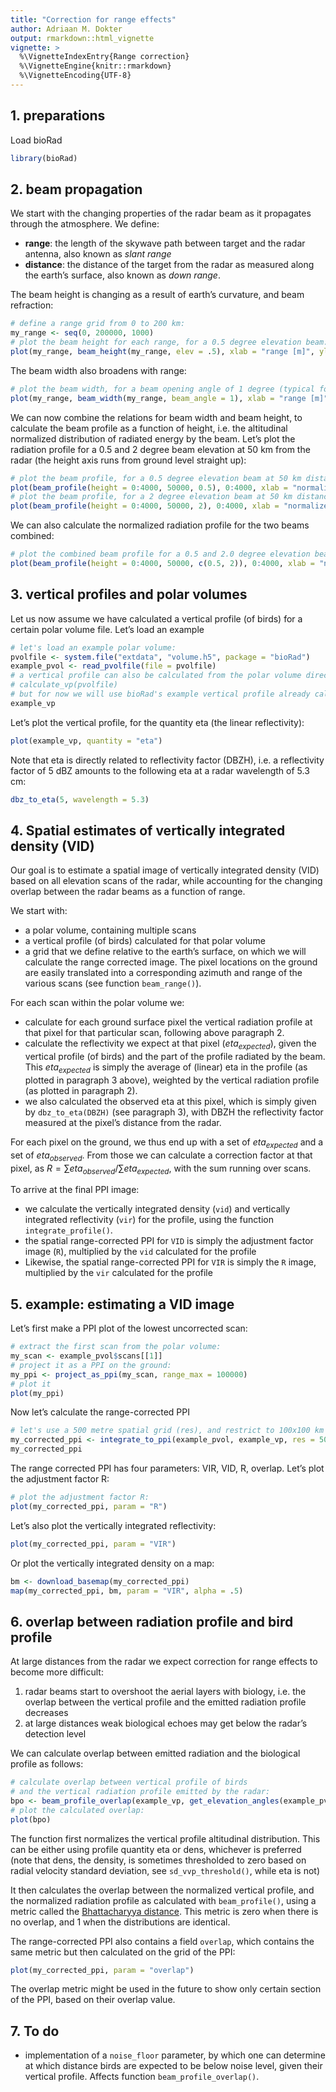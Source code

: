 ```yaml
---
title: "Correction for range effects"
author: Adriaan M. Dokter
output: rmarkdown::html_vignette
vignette: >
  %\VignetteIndexEntry{Range correction}
  %\VignetteEngine{knitr::rmarkdown}
  %\VignetteEncoding{UTF-8}
---
```


## 1. preparations

Load bioRad

```r
library(bioRad)
```

## 2. beam propagation

We start with the changing properties of the radar beam as it propagates through the atmosphere. We define:

- **range**: the length of the skywave path between target and the radar antenna, also known as *slant range*
- **distance**: the distance of the target from the radar as measured along the earth's surface, also known as *down range*.

The beam height is changing as a result of earth's curvature, and beam refraction:

```r
# define a range grid from 0 to 200 km:
my_range <- seq(0, 200000, 1000)
# plot the beam height for each range, for a 0.5 degree elevation beam:
plot(my_range, beam_height(my_range, elev = .5), xlab = "range [m]", ylab = "beam height [m]")
```

The beam width also broadens with range:

```r
# plot the beam width, for a beam opening angle of 1 degree (typical for most weather radars):
plot(my_range, beam_width(my_range, beam_angle = 1), xlab = "range [m]", ylab = "beam width [m]")
```

We can now combine the relations for beam width and beam height, to calculate the beam profile as a function of height, i.e. the altitudinal normalized distribution of radiated energy by the beam. Let's plot the radiation profile for a 0.5 and 2 degree beam elevation at 50 km from the radar (the height axis runs from ground level straight up):

```r
# plot the beam profile, for a 0.5 degree elevation beam at 50 km distance from the radar:
plot(beam_profile(height = 0:4000, 50000, 0.5), 0:4000, xlab = "normalized radiated energy", ylab = "height [m]", main = "beam elevation: 0.5 deg, distance=50km")
# plot the beam profile, for a 2 degree elevation beam at 50 km distance from the radar:
plot(beam_profile(height = 0:4000, 50000, 2), 0:4000, xlab = "normalized radiated energy", ylab = "height [m]", main = "beam elevation: 2 deg, distance=50km")
```

We can also calculate the normalized radiation profile for the two beams combined:

```r
# plot the combined beam profile for a 0.5 and 2.0 degree elevation beam at 50 km distance from the radar:
plot(beam_profile(height = 0:4000, 50000, c(0.5, 2)), 0:4000, xlab = "normalized radiated energy", ylab = "height [m]", main = "beam elevations: 0.5,2 deg, distance=50km")
```

## 3. vertical profiles and polar volumes

Let us now assume we have calculated a vertical profile (of birds) for a certain polar volume file. Let's load an example

```r
# let's load an example polar volume:
pvolfile <- system.file("extdata", "volume.h5", package = "bioRad")
example_pvol <- read_pvolfile(file = pvolfile)
# a vertical profile can also be calculated from the polar volume directly, using
# calculate_vp(pvolfile)
# but for now we will use bioRad's example vertical profile already calculated:
example_vp
```

Let's plot the vertical profile, for the quantity eta (the linear reflectivity):

```r
plot(example_vp, quantity = "eta")
```

Note that eta is directly related to reflectivity factor (DBZH), i.e. a reflectivity factor of 5 dBZ amounts to the following eta at a radar wavelength of 5.3 cm:

```r
dbz_to_eta(5, wavelength = 5.3)
```

## 4. Spatial estimates of vertically integrated density (VID)

Our goal is to estimate a spatial image of vertically integrated density (VID) based on
all elevation scans of the radar, while accounting for the changing overlap between the radar beams
as a function of range.

We start with:

- a polar volume, containing multiple scans
- a vertical profile (of birds) calculated for that polar volume
- a grid that we define relative to the earth's surface, on which we will calculate the range corrected image. The pixel locations on the ground are easily translated into a corresponding azimuth and range of the various scans (see function `beam_range()`).

For each scan within the polar volume we:

- calculate for each ground surface pixel the vertical radiation profile at that pixel for that particular scan, following above paragraph 2.
- calculate the reflectivity we expect at that pixel ($eta_{expected}$), given the vertical profile (of birds) and the part of the profile radiated by the beam. This $eta_{expected}$ is simply the average of (linear) eta in the profile (as plotted in paragraph 3 above), weighted by the vertical radiation profile (as plotted in paragraph 2).
- we also calculated the observed eta at this pixel, which is simply given by `dbz_to_eta(DBZH)` (see paragraph 3), with DBZH the reflectivity factor measured at the pixel's distance from the radar.

For each pixel on the ground, we thus end up with a set of $eta_{expected}$ and a set of $eta_{observed}$. From those we can calculate a correction factor at that pixel, as $R=\sum{eta_{observed}}/\sum{eta_{expected}}$, with the sum running over scans.

To arrive at the final PPI image:

- we calculate the vertically integrated density (`vid`) and vertically integrated reflectivity (`vir`) for the profile, using the function `integrate_profile()`.
- the spatial range-corrected PPI for `VID` is simply the adjustment factor image (`R`), multiplied by the `vid` calculated for the profile
- Likewise, the spatial range-corrected PPI for `VIR` is simply the `R` image, multiplied by the `vir` calculated for the profile

## 5. example: estimating a VID image

Let's first make a PPI plot of the lowest uncorrected scan:

```r
# extract the first scan from the polar volume:
my_scan <- example_pvol$scans[[1]]
# project it as a PPI on the ground:
my_ppi <- project_as_ppi(my_scan, range_max = 100000)
# plot it
plot(my_ppi)
```

Now let's calculate the range-corrected PPI

```r
# let's use a 500 metre spatial grid (res), and restrict to 100x100 km area
my_corrected_ppi <- integrate_to_ppi(example_pvol, example_vp, res = 500, xlim = c(-100000, 100000), ylim = c(-100000, 100000))
my_corrected_ppi
```

The range corrected PPI has four parameters: VIR, VID, R, overlap. Let's plot the adjustment factor R:

```r
# plot the adjustment factor R:
plot(my_corrected_ppi, param = "R")
```

Let's also plot the vertically integrated reflectivity:

```r
plot(my_corrected_ppi, param = "VIR")
```

Or plot the vertically integrated density on a map:

```r
bm <- download_basemap(my_corrected_ppi)
map(my_corrected_ppi, bm, param = "VIR", alpha = .5)
```

## 6. overlap between radiation profile and bird profile

At large distances from the radar we expect correction for range effects to become more difficult:

1. radar beams start to overshoot the aerial layers with biology, i.e. the overlap between the vertical profile and the emitted radiation profile decreases
2. at large distances weak biological echoes may get below the radar's detection level

We can calculate overlap between emitted radiation and the biological profile as follows:

```r
# calculate overlap between vertical profile of birds
# and the vertical radiation profile emitted by the radar:
bpo <- beam_profile_overlap(example_vp, get_elevation_angles(example_pvol), seq(0, 100000, 1000), quantity = "eta")
# plot the calculated overlap:
plot(bpo)
```

The function first normalizes the vertical profile altitudinal distribution. This can be either using profile quantity eta or dens, whichever is preferred (note that dens, the density, is sometimes thresholded to zero based on radial velocity standard deviation, see `sd_vvp_threshold()`, while eta is not)

It then calculates the overlap between the normalized vertical profile, and the normalized radiation profile as calculated with `beam_profile()`, using a metric called the [Bhattacharyya distance](https://en.wikipedia.org/wiki/Bhattacharyya_distance). This metric is zero when there is no overlap, and 1 when the distributions are identical.

The range-corrected PPI also contains a field `overlap`, which contains the same metric but then calculated on the grid of the PPI:

```r
plot(my_corrected_ppi, param = "overlap")
```

The overlap metric might be used in the future to show only certain section of the PPI, based on their overlap value.

## 7. To do

- implementation of a `noise_floor` parameter, by which one can determine at which distance birds are expected to be below noise level, given their vertical profile. Affects function `beam_profile_overlap()`.
